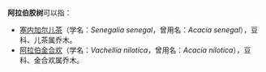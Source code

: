'''阿拉伯胶树'''可以指：
* [[塞内加尔儿茶|塞内加尔儿茶]]（学名：''Senegalia senegal''，曾用名：''Acacia senegal''），豆科、儿茶属乔木。
* [[阿拉伯金合欢|阿拉伯金合欢]]（学名：''Vachellia nilotica''，曾用名：''Acacia nilotica''），豆科、金合欢属乔木。

{{Disambig|Cat=五字物種消歧義}}